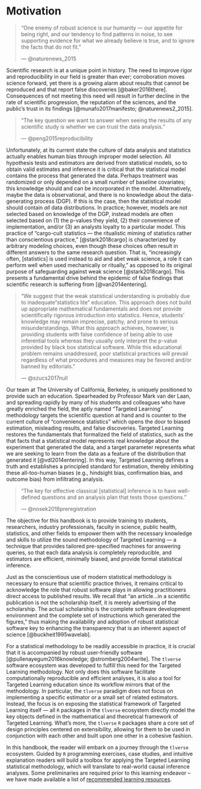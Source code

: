 # Motivation {-}

> "One enemy of robust science is our humanity — our appetite for
> being right, and our tendency to find patterns in noise, to see supporting
> evidence for what we already believe is true, and to ignore the facts that do
> not fit."
>
> --- @naturenews_2015

Scientific research is at a unique point in history. The need to improve rigor
and reproducibility in our field is greater than ever; corroboration moves
science forward, yet there is a growing alarm about results that cannot be
reproduced and that report false discoveries [@baker2016there]. Consequences of
not meeting this need will result in further decline in the rate of scientific
progression, the reputation of the sciences, and the public’s trust in its
findings [@munafo2017manifesto; @naturenews2_2015].

> "The key question we want to answer when seeing the results of any scientific
> study is whether we can trust the data analysis."
>
> --- @peng2015reproducibility

Unfortunately, at its current state the culture of data analysis and statistics
actually enables human bias through improper model selection. All hypothesis
tests and estimators are derived from statistical models, so to obtain valid
estimates and inference it is critical that the statistical model contains the
process that generated the data. Perhaps treatment was randomized or only
depended on a small number of baseline covariates; this knowledge should and
can be incorporated in the model. Alternatively, maybe the data is
observational, and there is no knowledge about the data-generating process (DGP).
If this is the case, then the statistical model should contain *all* data
distributions. In practice; however, models are not selected based on knowledge
of the DGP, instead models are often selected based on (1) the p-values they
yield, (2) their convenience of implementation, and/or (3) an analysts loyalty
to a particular model. This practice of "cargo-cult statistics --- the
ritualistic miming of statistics rather than conscientious practice,"
[@stark2018cargo] is characterized by arbitrary modeling choices, even though
these choices often result in different answers to the same research question.
That is, "increasingly often, [statistics] is used instead to aid and
abet weak science, a role it can perform well when used mechanically or
ritually," as opposed to its original purpose of safeguarding against weak
science [@stark2018cargo]. This presents a fundamental drive behind the epidemic
of false findings that scientific research is suffering from [@van2014entering].

> "We suggest that the weak statistical understanding is probably due to
> inadequate "statistics lite" education. This approach does not build up
> appropriate mathematical fundamentals and does not provide scientifically
> rigorous introduction into statistics. Hence, students' knowledge may remain
> imprecise, patchy, and prone to serious misunderstandings. What this approach
> achieves, however, is providing students with false confidence of being able
> to use inferential tools whereas they usually only interpret the p-value
> provided by black box statistical software. While this educational problem
> remains unaddressed, poor statistical practices will prevail regardless of
> what procedures and measures may be favored and/or banned by editorials."
>
> --- @szucs2017null


Our team at The University of California, Berkeley, is uniquely positioned to
provide such an education. Spearheaded by Professor Mark van der Laan, and
spreading rapidly by many of his students and colleagues who have greatly
enriched the field, the aptly named "Targeted Learning" methodology targets the
scientific question at hand and is counter to the current culture of
"convenience statistics" which opens the door to biased estimation, misleading
results, and false discoveries. Targeted Learning restores the fundamentals that
formalized the field of statistics, such as the that facts that a statistical
model represents real knowledge about the experiment that generated the data,
and a target parameter represents what we are seeking to learn from the data as
a feature of the distribution that generated it [@vdl2014entering]. In this way,
Targeted Learning defines a truth and establishes a principled standard for
estimation, thereby inhibiting these all-too-human biases (e.g., hindsight bias,
confirmation bias, and outcome bias) from infiltrating analysis.

> "The key for effective classical [statistical] inference is to have
> well-defined questions and an analysis plan that tests those questions."
>
> --- @nosek2018preregistration

The objective for this handbook is to provide training to students, researchers,
industry professionals, faculty in science, public health, statistics, and other
fields to empower them with the necessary knowledge and skills to utilize the
sound methodology of Targeted Learning --- a technique that provides tailored
pre-specified machines for answering queries, so that each data analysis is
completely reproducible, and estimators are efficient, minimally biased, and
provide formal statistical inference.

Just as the conscientious use of modern statistical methodology is necessary to
ensure that scientific practice thrives, it remains critical to acknowledge the
role that robust software plays in allowing practitioners direct access to
published results. We recall that "an article...in a scientific publication is
not the scholarship itself, it is merely advertising of the scholarship. The
actual scholarship is the complete software development environment and the
complete set of instructions which generated the figures," thus making the
availability and adoption of robust statistical software key to enhancing the
transparency that is an inherent aspect of science [@buckheit1995wavelab].

For a statistical methodology to be readily accessible in practice, it is
crucial that it is accompanied by robust user-friendly software
[@pullenayegum2016knowledge; @stromberg2004write]. The `tlverse` software
ecosystem was developed to fulfill this need for the Targeted Learning
methodology. Not only does this software facilitate computationally reproducible
and efficient analyses, it is also a tool for Targeted Learning education since
its workflow mirrors that of the methodology. In particular, the `tlverse`
paradigm does not focus on implementing a specific estimator or a small set of
related estimators. Instead, the focus is on exposing the statistical framework
of Targeted Learning itself --- all `R` packages in the `tlverse` ecosystem
directly model the key objects defined in the mathematical and theoretical
framework of Targeted Learning. What's more, the `tlverse` `R` packages share a
core set of design principles centered on extensibility, allowing for them to be
used in conjunction with each other and built upon one other in a cohesive
fashion.

In this handbook, the reader will embark on a journey through the `tlverse`
ecosystem. Guided by `R` programming exercises, case studies, and
intuitive explanation readers will build a toolbox for applying the Targeted
Learning statistical methodology, which will translate to real-world causal
inference analyses. Some preliminaries are required prior to this learning
endeavor -- we have made available a list of [recommended learning
resources](#learn).
